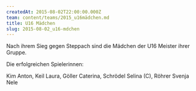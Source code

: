 ```yaml
---
createdAt: 2015-08-02T22:00:00.000Z
team: content/teams/2015_u16mädchen.md
title: U16 Mädchen
slug: 2015-08-02_u16-mdchen
---
```


Nach ihrem Sieg gegen Steppach sind die Mädchen der U16 Meister ihrer Gruppe.

Die erfolgreichen Spielerinnen:

Kim Anton, Keil Laura, Göller Caterina, Schrödel Selina (C), Röhrer Svenja Nele
